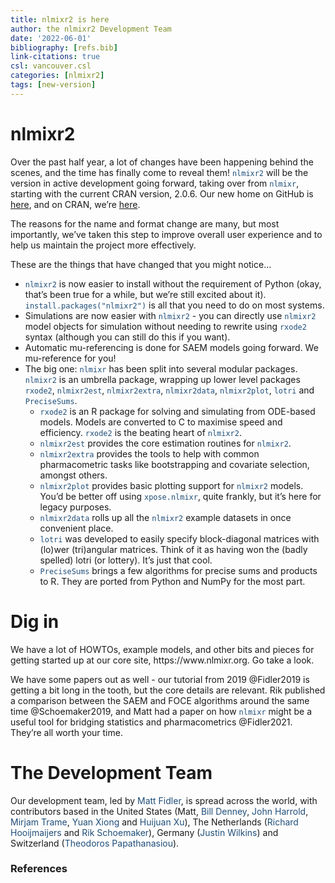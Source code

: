 ```yaml
---
title: nlmixr2 is here
author: the nlmixr2 Development Team
date: '2022-06-01'
bibliography: [refs.bib]
link-citations: true
csl: vancouver.csl
categories: [nlmixr2]
tags: [new-version]
---
```



# nlmixr2

Over the past half year, a lot of changes have been happening behind the scenes, and the time has finally come to reveal them! <span style="color: #1f4e79;">`nlmixr2`</span> will be the version in active development going forward, taking over from <span style="color: #1f4e79;">`nlmixr`</span>, starting with the current CRAN version, 2.0.6. Our new home on GitHub is [here](https://www.github.com/nlmixr2/nlmixr2), and on CRAN, we're [here](https://cran.r-project.org/package=nlmixr2). 

The reasons for the name and format change are many, but most importantly, we've taken this step to improve overall user experience and to help us maintain the project more effectively. 

These are the things that have changed that you might notice...

+ <span style="color: #1f4e79;">`nlmixr2`</span> is now easier to install without the requirement of Python (okay, that’s been true for a while, but we’re still excited about it). <span style="color: #1f4e79;">`install.packages("nlmixr2")`</span> is all that you need to do on most systems.
+ Simulations are now easier with <span style="color: #1f4e79;">`nlmixr2`</span> - you can directly use <span style="color: #1f4e79;">`nlmixr2`</span> model objects for simulation without needing to rewrite using <span style="color: #1f4e79;">`rxode2`</span> syntax (although you can still do this if you want).
+ Automatic mu-referencing is done for SAEM models going forward.  We mu-reference for you!
+ The big one: <span style="color: #1f4e79;">`nlmixr`</span> has been split into several modular packages. <span style="color: #1f4e79;">`nlmixr2`</span> is an umbrella package, wrapping up lower level packages <span style="color: #1f4e79;">`rxode2`</span>, <span style="color: #1f4e79;">`nlmixr2est`</span>, <span style="color: #1f4e79;">`nlmixr2extra`</span>, <span style="color: #1f4e79;">`nlmixr2data`</span>, <span style="color: #1f4e79;">`nlmixr2plot`</span>, <span style="color: #1f4e79;">`lotri`</span> and <span style="color: #1f4e79;">`PreciseSums`</span>.
  + <span style="color: #1f4e79;">`rxode2`</span> is an R package for solving and simulating from ODE-based models. Models are converted to C to maximise speed and efficiency. <span style="color: #1f4e79;">`rxode2`</span> is the beating heart of <span style="color: #1f4e79;">`nlmixr2`</span>.
  + <span style="color: #1f4e79;">`nlmixr2est`</span> provides the core estimation routines for <span style="color: #1f4e79;">`nlmixr2`</span>.
  + <span style="color: #1f4e79;">`nlmixr2extra`</span> provides the tools to help with common pharmacometric tasks like bootstrapping and covariate selection, amongst others.
  + <span style="color: #1f4e79;">`nlmixr2plot`</span> provides basic plotting support for <span style="color: #1f4e79;">`nlmixr2`</span> models. You'd be better off using <span style="color: #1f4e79;">`xpose.nlmixr`</span>, quite frankly, but it's here for legacy purposes. 
  + <span style="color: #1f4e79;">`nlmixr2data`</span> rolls up all the <span style="color: #1f4e79;">`nlmixr2`</span> example datasets in once convenient place.
  + <span style="color: #1f4e79;">`lotri`</span> was developed to easily specify block-diagonal matrices with (lo)wer (tri)angular matrices. Think of it as having won the (badly spelled) lotri (or lottery). It's just that cool.
  + <span style="color: #1f4e79;">`PreciseSums`</span> brings a few algorithms for precise sums and products to R. They are ported from Python and NumPy for the most part.

# Dig in

We have a lot of HOWTOs, example models, and other bits and pieces for getting started up at our core site, https://www.nlmixr.org. Go take a look. 

We have some papers out as well - our tutorial from 2019 @Fidler2019 is getting a bit long in the tooth, but the core details are relevant. Rik published a comparison between the SAEM and FOCE algorithms around the same time @Schoemaker2019, and Matt had a paper on how <span style="color: #1f4e79;">`nlmixr`</span> might be a useful tool for bridging statistics and pharmacometrics @Fidler2021. They're all worth your time.

# The Development Team

Our development team, led by <span style="color: #1f4e79;">Matt Fidler</span>, is spread across the world, with contributors based in the United States (Matt, <span style="color: #1f4e79;">Bill Denney</span>, <span style="color: #1f4e79;">John Harrold</span>, <span style="color: #1f4e79;">Mirjam Trame</span>, <span style="color: #1f4e79;">Yuan Xiong</span> and <span style="color: #1f4e79;">Huijuan Xu</span>), The Netherlands (<span style="color: #1f4e79;">Richard Hooijmaijers</span> and <span style="color: #1f4e79;">Rik Schoemaker</span>), Germany (<span style="color: #1f4e79;">Justin Wilkins</span>) and Switzerland (<span style="color: #1f4e79;">Theodoros Papathanasiou</span>). 

### References

